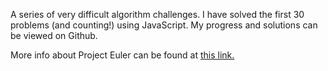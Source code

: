 A series of very difficult algorithm challenges. I have solved the first 30 problems (and counting!) using JavaScript. My progress and solutions can be viewed on Github.

More info about Project Euler can be found at [this link.](https://projecteuler.net/)
